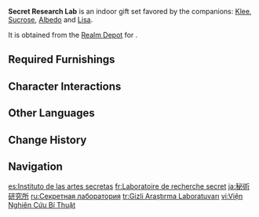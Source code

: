 {{Furnishing Infobox
|id             = 350037
|image          = Furnishing Set Secret Research Lab Display.png
|category       = Indoor Set
|subcategory    = Gift Set
|quality        = 4
|adeptal_energy = 870
|load           = 1,891
|description    = A plain old [[alchemy]] workshop. Take out the specialized, intricate apparatus and it would look just like any other study, but for the collection of books on the shelves, the reagents in their containers, and the various experimental samples marked "Do Not Open," the uses of which can only be wildly guessed at by the uninitiated. An incident is probably unavoidable should some curious cat fall to heed his instruction.<br>After actual cats that mistakenly entered the workshop caused two such alchemical potion accidents, the [[Knights of Favonius]] Investigation Team would place strict entry-exit regulations on alchemy workshops within the city. A great number of the strange rumors concerning alchemy were also born around this time, causing no small number of headaches for researchers just trying to concentrate on their work.
|mention        = Knights of Favonius
|blueprint      = Realm Depot
}}
'''Secret Research Lab''' is an indoor gift set favored by the companions: [[Klee]], [[Sucrose]], [[Albedo]] and [[Lisa]].

It is obtained from the [[Realm Depot]] for {{Item|Realm Currency|24|x=240}}.

==Required Furnishings==
{{Recipe
|type = Gift Set
|Large Birch Wardrobe = 1
|"Archivist's Treasure Trove" = 1
|Alchemic Device: Between Fire and Water = 1
|Favonius Office Table = 1
|Alchemic Component: Burden of Dust = 1
|Exquisite Hourglass Ornament = 1
|Sturdy Library Table = 1
|"Scholar's Weariness" = 1
|"Unwavering Determination" = 1
|Potted Plant: Crystalline Breeze = 1
|"Clear Blue Afternoon" = 2
|Neat Stack of Books = 1
|Mondstadt Rug: Crimson Ardor = 1
|sort = Large Birch Wardrobe;"Archivist's Treasure Trove";Alchemic Device: Between Fire and Water;Favonius Office Table;Alchemic Component: Burden of Dust;Exquisite Hourglass Ornament;Sturdy Library Table;"Scholar's Weariness";"Unwavering Determination";Potted Plant: Crystalline Breeze;"Clear Blue Afternoon";Neat Stack of Books;Mondstadt Rug: Crimson Ardor
|yield = 0
}}

==Character Interactions==
{{Gift Set Character Interactions
|character_1 = Albedo
|rewards_1   = Primogem*20;Prithiva Topaz Fragment*1;Mora*20,000
|character_2 = Klee
|rewards_2   = Primogem*20;Agnidus Agate Fragment*1;Mora*20,000
|character_3 = Lisa
|rewards_3   = Primogem*20;Guide to Ballad*2;Mora*20,000
|character_4 = Sucrose
|rewards_4   = Primogem*20;Vayuda Turquoise Fragment*1;Mora*20,000
|set         = Secret Research Lab
}}

==Other Languages==
{{Other Languages
|en      = Secret Research Lab
|zhs     = 秘术研究所
|zhs_rm  = Mì Shù Yánjiū-suǒ
|zht     = 秘術研究所
|zht_rm  = Mì Shù Yánjiù-suǒ
|zh_tl   = Secret Arts Research Institute
|ja      = 秘術研究所
|ja_rm   = Hijutsu Kenkyuujo
|ja_tl   = Secret Arts Research Institute
|ko      = 비술 연구소
|ko_rm   = Bisul Yeonguso
|ko_tl   = Secret Arts Laboratory
|es      = Instituto de las artes secretas
|es_tl   = Institute of the Secret Arts
|fr      = Laboratoire de recherche secret
|fr_tl   = Secret Research Laboratory
|ru      = Секретная лаборатория
|ru_tl   = Secret Laboratory
|th      = ห้องวิจัยแห่งความลับ
|th_rm   = 
|th_tl   = 
|vi      = Viện Nghiên Cứu Bí Thuật
|vi_tl   = 
|de      = Geheimtechniklabor
|de_tl   = Secret Engineering Laboratory
|id      = Laboratorium Penelitian Rahasia
|id_tl   = Secret Research Laboratory
|pt      = Instituto das Artes Secretas
|pt_tl   = 
|tr      = Gizli Araştırma Laboratuvarı
|tr_tl   = Secret Research Laboratory
|it      = Laboratorio di ricerca segreto
|it_tl   = 
}}

==Change History==
{{Change History|1.6}}

==Navigation==
{{Furnishing Navbox/Sets|type=gift}}

[[es:Instituto de las artes secretas]]
[[fr:Laboratoire de recherche secret]]
[[ja:秘術研究所]]
[[ru:Секретная лаборатория]]
[[tr:Gizli Araştırma Laboratuvarı]]
[[vi:Viện Nghiên Cứu Bí Thuật]]
